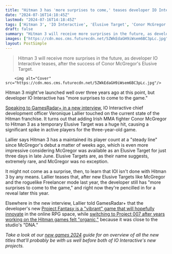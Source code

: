 ```yaml
---
title: "Hitman 3 has 'more surprises to come,' teases developer IO Interactive"
date: "2024-07-16T14:18:45Z"
lastmod: "2024-07-16T14:18:45Z"
tags: ['Hitman 3', 'IO Interactive', 'Elusive Target', 'Conor McGregor', 'Hitman', 'Project Fantasy', 'Project 007']
draft: false
summary: "Hitman 3 will receive more surprises in the future, as developer IO Interactive teases, after the success of Conor McGregor's Elusive Target."
images: ["https://cdn.mos.cms.futurecdn.net/5ZWkEdaGH9iWsem6BC3pLc.jpg"]
layout: PostSimple
---
```

> Hitman 3 will receive more surprises in the future, as developer IO Interactive teases, after the success of Conor McGregor's Elusive Target.


        <img alt="Cover" src="https://cdn.mos.cms.futurecdn.net/5ZWkEdaGH9iWsem6BC3pLc.jpg"/>
        
Hitman 3 might've launched well over three years ago at this point, but developer IO Interactive has "more surprises to come to the game."

[Speaking to GamesRadar+ in a new interview](https://www.gamesradar.com/games/stealth/the-state-of-io-interactive-in-2024-hitman-developer-on-project-fantasy-007-and-staying-afloat-in-a-tumultuous-industry/), IO Interactive chief development officer Veronique Lallier touched on the current state of the Hitman franchise. It turns out that adding Irish MMA fighter Conor McGregor to Hitman 3 as a temporary Elusive Target was a huge hit, causing a significant spike in active players for the three-year-old game.

Lallier says Hitman 3 has a maintained its player count at a "steady line" since McGregor's debut a matter of weeks ago, which is even more impressive considering McGregor was available as an Elusive Target for just three days in late June. Elusive Targets are, as their name suggests, extremely rare, and McGregor was no exception. 

It might not come as a surprise, then, to learn that IOI isn't done with Hitman 3 by any means. Lallier teases that, after new Elusive Targets like McGregor and the roguelike Freelancer mode last year, the developer still has "more surprises to come to the game," and right now they're pencilled in for a reveal later this year.

Elsewhere in the new interview, Lallier told GamesRadar+ that the developer's new [Project Fantasy is a "vibrant" game that will hopefully innovate](https://www.gamesradar.com/games/rpg/hitman-lead-says-project-fantasy-is-a-vibrant-game-and-hopes-io-interactive-can-bring-innovation-to-the-online-rpg-genre/) in the online RPG space, while [switching to Project 007 after years working on the Hitman games felt "organic,"](https://www.gamesradar.com/games/stealth/after-years-working-on-hitman-project-007-lead-says-working-on-a-james-bond-game-feels-organic-its-so-close-to-our-dna-that-it-just-feels-seamless/) because it was close to the studio's "DNA."

*Take a look at our *[<em>new games 2024</em>](https://www.gamesradar.com/video-game-release-dates/)* guide for an overview of all the new titles that'll probably be with us well before both of IO Interactive's new projects.*
        
